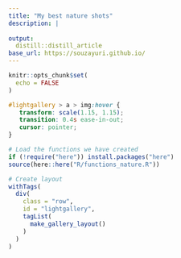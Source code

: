 ```yaml
---
title: "My best nature shots"
description: |
   
output:
  distill::distill_article
base_url: https://souzayuri.github.io/
---
```

```r
knitr::opts_chunk$set(
  echo = FALSE
)
```
<head>
<link type="text/css" rel="stylesheet" href="https://cdnjs.cloudflare.com/ajax/libs/lightgallery/1.6.0/css/lightgallery.min.css" />
<script src="https://cdnjs.cloudflare.com/ajax/libs/lightgallery-js/1.4.1-beta.0/js/lightgallery.min.js"></script>
<!-- lightgallery plugins -->
<script src="https://cdnjs.cloudflare.com/ajax/libs/lg-fullscreen/1.2.1/lg-fullscreen.min.js"></script>
<script src="https://cdnjs.cloudflare.com/ajax/libs/lg-thumbnail/1.2.1/lg-thumbnail.min.js"></script>
<script src="https://cdnjs.cloudflare.com/ajax/libs/lg-zoom/1.3.0/lg-zoom.min.js"></script>

<!-- Add Font Awesome for the magnifier icon -->
<link rel="stylesheet" href="https://cdnjs.cloudflare.com/ajax/libs/font-awesome/5.15.4/css/all.min.css" />

<!-- Add custom CSS for magnifier -->
<style>
.img-container {
  position: relative;
  display: inline-block;
}

.magnifier-icon {
  position: absolute;
  bottom: 5px;
  right: 5px;
  background-color: rgba(0, 0, 0, 0.5);
  color: white;
  border-radius: 50%;
  width: 30px;
  height: 30px;
  display: flex;
  align-items: center;
  justify-content: center;
  opacity: 0;
  transition: opacity 0.3s;
  cursor: pointer;
}

.img-container:hover .magnifier-icon {
  opacity: 1;
}

.lg-zoomed .lg-image {
  cursor: move !important;
}
</style>
</head>

```css
#lightgallery > a > img:hover {
   transform: scale(1.15, 1.15);
   transition: 0.4s ease-in-out;
   cursor: pointer;
}
```
```r
# Load the functions we have created
if (!require("here")) install.packages("here")
source(here::here("R/functions_nature.R"))
```
```r
# Create layout
withTags(
  div(
    class = "row",
    id = "lightgallery",
    tagList(
      make_gallery_layout()
    )
  )
)
```
<script type="text/javascript">
    // Initialize lightGallery with zoom options
    lightGallery(document.getElementById('lightgallery'), {
        zoom: true,
        scale: 1.2,
        actualSize: false,
        download: false,
        addClass: 'lg-custom-zoom'
    });
    
    // Add magnifier icons to all gallery items after page loads
    document.addEventListener('DOMContentLoaded', function() {
        const galleryItems = document.querySelectorAll('#lightgallery a');
        
        galleryItems.forEach(function(item) {
            // Convert simple <a> with <img> to container with icon
            const imgElement = item.querySelector('img');
            const imgContainer = document.createElement('div');
            imgContainer.className = 'img-container';
            
            // Create magnifier icon
            const magnifier = document.createElement('div');
            magnifier.className = 'magnifier-icon';
            magnifier.innerHTML = '<i class="fas fa-search-plus"></i>';
            
            // Create a clone of the image to place in our container
            const imgClone = imgElement.cloneNode(true);
            
            // Structure: <div class="img-container"><img /><div class="magnifier-icon">...</div></div>
            imgContainer.appendChild(imgClone);
            imgContainer.appendChild(magnifier);
            
            // Replace the original image with our container
            imgElement.parentNode.insertBefore(imgContainer, imgElement);
            imgElement.remove();
            
            // Add click event to the magnifier icon
            magnifier.addEventListener('click', function(e) {
                e.preventDefault();
                e.stopPropagation();
                
                // Get the image index for lightGallery
                const index = Array.from(galleryItems).indexOf(item);
                
                // Open lightGallery at this index
                window.lgData[document.getElementById('lightgallery').getAttribute('lg-uid')].goToSlide(index);
                
                // Trigger zoom after a short delay to ensure slide is loaded
                setTimeout(function() {
                    // Get the current slide's zoom toggle button and click it
                    const zoomToggle = document.querySelector('.lg-zoom-in');
                    if (zoomToggle) {
                        zoomToggle.click();
                    }
                }, 300);
            });
        });
    });
</script>
